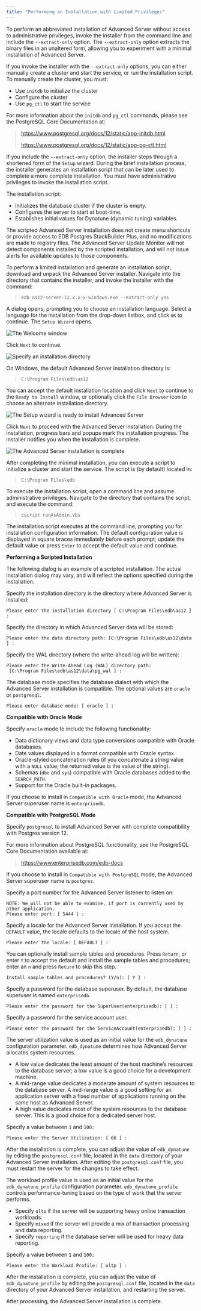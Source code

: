 ```yaml
---
title: "Performing an Installation with Limited Privileges"
---
```


<div id="performing_an_installation_with_limited_privileges" class="registered_link"></div>

To perform an abbreviated installation of Advanced Server without access to administrative privileges, invoke the installer from the command line and include the `--extract-only` option. The `--extract-only` option extracts the binary files in an unaltered form, allowing you to experiment with a minimal installation of Advanced Server.

If you invoke the installer with the `--extract-only` options, you can either manually create a cluster and start the service, or run the installation script. To manually create the cluster, you must:

-   Use `initdb` to initialize the cluster
-   Configure the cluster
-   Use `pg_ctl` to start the service

For more information about the `initdb` and `pg_ctl` commands, please see the PostgreSQL Core Documentation at:

> <https://www.postgresql.org/docs/12/static/app-initdb.html>
>
> <https://www.postgresql.org/docs/12/static/app-pg-ctl.html>

If you include the `--extract-only` option, the installer steps through a shortened form of the `Setup` wizard. During the brief installation process, the installer generates an installation script that can be later used to complete a more complete installation. You must have administrative privileges to invoke the installation script.

The installation script:

-   Initializes the database cluster if the cluster is empty.
-   Configures the server to start at boot-time.
-   Establishes initial values for Dynatune (dynamic tuning) variables.

The scripted Advanced Server installation does not create menu shortcuts or provide access to EDB Postgres StackBuilder Plus, and no modifications are made to registry files. The Advanced Server Update Monitor will not detect components installed by the scripted installation, and will not issue alerts for available updates to those components.

To perform a limited installation and generate an installation script, download and unpack the Advanced Server installer. Navigate into the directory that contains the installer, and invoke the installer with the command:

> `edb-as12-server-12.x.x-x-windows.exe --extract-only yes`

A dialog opens, prompting you to choose an installation language. Select a language for the installation from the drop-down listbox, and click `OK` to continue. The `Setup Wizard` opens.

![*The Welcome window*](../../images/advanced_server_installer_welcome.png)

Click `Next` to continue.

![*Specify an installation directory*](../../images/installation_directory.png)

On Windows, the default Advanced Server installation directory is:

> `C:\Program Files\edb\as12`

You can accept the default installation location and click `Next` to continue to the `Ready to Install` window, or optionally click the `File Browser` icon to choose an alternate installation directory.

![*The Setup wizard is ready to install Advanced Server*](../../images/ready_to_install.png)

Click `Next` to proceed with the Advanced Server installation. During the installation, progress bars and popups mark the installation progress. The installer notifies you when the installation is complete.

![*The Advanced Server installation is complete*](../../images/advanced_server_installation_completion.png)

After completing the minimal installation, you can execute a script to initialize a cluster and start the service. The script is (by default) located in:

> `C:\Program Files\edb`

To execute the installation script, open a command line and assume administrative privileges. Navigate to the directory that contains the script, and execute the command:

> `cscript runAsAdmin.vbs`

The installation script executes at the command line, prompting you for installation configuration information. The default configuration value is displayed in square braces immediately before each prompt; update the default value or press `Enter` to accept the default value and continue.

**Performing a Scripted Installation**

The following dialog is an example of a scripted installation. The actual installation dialog may vary, and will reflect the options specified during the installation.

Specify the installation directory is the directory where Advanced Server is installed:

```text
Please enter the installation directory [ C:\Program Files\edb\as12 ] :
```

Specify the directory in which Advanced Server data will be stored:

```text
Please enter the data directory path: [C:\Program Files\edb\as12\data ] :
```

Specify the WAL directory (where the write-ahead log will be written):

```text
Please enter the Write-Ahead Log (WAL) directory path:
 [C:\Program Files\edb\as12\data\pg_wal ] :
```

The database mode specifies the database dialect with which the Advanced Server installation is compatible. The optional values are `oracle` or `postgresql`.

```text
Please enter database mode: [ oracle ] :
```

**Compatible with Oracle Mode**

Specify `oracle` mode to include the following functionality:

-   Data dictionary views and data type conversions compatible with Oracle databases.
-   Date values displayed in a format compatible with Oracle syntax.
-   Oracle-styled concatenation rules (if you concatenate a string value with a `NULL` value, the returned value is the value of the string).
-   Schemas (`dbo` and `sys`) compatible with Oracle databases added to the `SEARCH_PATH`.
-   Support for the Oracle built-in packages.

If you choose to install in `Compatible with Oracle` mode, the Advanced Server superuser name is `enterprisedb`.

**Compatible with PostgreSQL Mode**

Specify `postgresql` to install Advanced Server with complete compatibility with Postgres version 12.

For more information about PostgreSQL functionality, see the PostgreSQL Core Documentation available at:

> <https://www.enterprisedb.com/edb-docs>

If you choose to install in `Compatible with PostgreSQL` mode, the Advanced Server superuser name is `postgres`.

Specify a port number for the Advanced Server listener to listen on:

```text
NOTE: We will not be able to examine, if port is currently used by other application.
Please enter port: [ 5444 ] :
```

Specify a locale for the Advanced Server installation. If you accept the `DEFAULT` value, the locale defaults to the locale of the host system.

```text
Please enter the locale: [ DEFAULT ] :
```

You can optionally install sample tables and procedures. Press `Return`, or enter `Y` to accept the default and install the sample tables and procedures; enter an `n` and press `Return` to skip this step.

```text
Install sample tables and procedures? (Y/n): [ Y ] :
```

Specify a password for the database superuser. By default, the database superuser is named `enterprisedb`.

```text
Please enter the password for the SuperUser(enterprisedb): [ ] :
```

Specify a password for the service account user.

```text
Please enter the password for the ServiceAccount(enterprisedb): [ ] :
```

The server utilization value is used as an initial value for the `edb_dynatune` configuration parameter. `edb_dynatune` determines how Advanced Server allocates system resources.

-   A low value dedicates the least amount of the host machine’s resources to the database server; a low value is a good choice for a development machine.
-   A mid-range value dedicates a moderate amount of system resources to the database server. A mid-range value is a good setting for an application server with a fixed number of applications running on the same host as Advanced Server.
-   A high value dedicates most of the system resources to the database server. This is a good choice for a dedicated server host.

Specify a value between `1` and `100:`

```text
Please enter the Server Utilization: [ 66 ] :
```

After the installation is complete, you can adjust the value of `edb_dynatune` by editing the `postgresql.conf` file, located in the `data` directory of your Advanced Server installation. After editing the `postgresql.conf` file, you must restart the server for the changes to take effect.

The workload profile value is used as an initial value for the `edb_dynatune_profile` configuration parameter. `edb_dynatune_profile` controls performance-tuning based on the type of work that the server performs.

-   Specify `oltp` if the server will be supporting heavy online transaction workloads.
-   Specify `mixed` if the server will provide a mix of transaction processing and data reporting.
-   Specify `reporting` if the database server will be used for heavy data reporting.

Specify a value between `1` and `100:`

```text
Please enter the Workload Profile: [ oltp ] :
```

After the installation is complete, you can adjust the value of `edb_dynatune_profile` by editing the `postgresql.conf` file, located in the `data` directory of your Advanced Server installation, and restarting the server.

After processing, the Advanced Server installation is complete.
